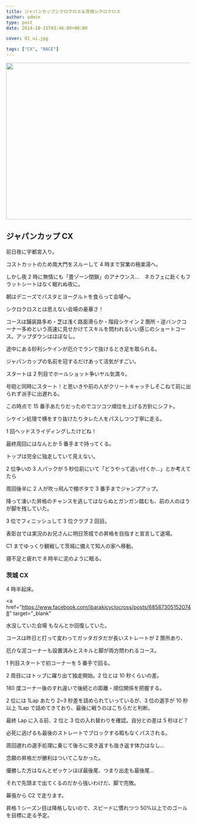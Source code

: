 ---
title: ジャパンカップシクロクロス＆茨城シクロクロス
author: admin
type: post
date: 2014-10-15T03:46:00+00:00

cover: 01_ui.jpg

tags: ["CX", "RACE"]
---

<img border="0" height="426" src="./01_ui.jpg" width="640" />

## ジャパンカップ CX

前日夜に宇都宮入り。

コストカットのため南大門をスルーして 4 時まで営業の極楽湯へ。

しかし夜 2 時に無情にも「畳ゾーン閉鎖」のアナウンス…　ネカフェに赴くもフラットシートはなく眠れぬ夜に。

朝はデニーズでパスタとヨーグルトを食らって会場へ。

シクロクロスとは思えない会場の豪華さ！

コースは舗装路多め・芝は浅く路面滑らか・階段シケイン 2 箇所・逆バンクコーナー多めという高速に見せかけてスキルを問われるいい感じのショートコース。アップダウンはほぼなし。

途中にある砂利シケインが厄介でランで抜けるとき足を取られる。

ジャパンカップの名前を冠するだけあって活気がすごい。

スタートは 2 列目でホールショット争いヤル気満々。

号砲と同時にスタート！と思いきや前の人がクリートキャッチしそこねて前に出られず派手に出遅れる。

この時点で 15 番手あたりだったのでコツコツ順位を上げる方針にシフト。

シケイン処理で横をすり抜けたりタレた人をパスしつつ丁寧に走る。

1 回ヘッドスライディングしたけどね！

最終周回にはなんとか 5 番手まで持ってくる。

トップは完全に独走していて見えない。

2 位争いの 3 人パックが 5 秒位前にいて「どうやって追い付くか…」とか考えてたら

周回後半に 2 人が吹っ飛んで棚ボタで 3 番手までジャンプアップ。

降って湧いた昇格のチャンスを逃してはならぬとガンガン踏むも、前の人のほうが脚を残していた。

3 位でフィニッシュして 3 位クラブ 2 回目。

表彰台では実況のお兄さんに明日茨城での昇格を目指すと宣言して退場。

C1 までゆっくり観戦して茨城に備えて知人の家へ移動。

寝不足と疲れで 8 時半に泥のように眠る。

### 茨城 CX

4 時半起床。

<a
  href="https://www.facebook.com/ibarakicyclocross/posts/685873051520748"
  target="_blank"
>
  水没していた会場
</a>
もなんとか回復していた。

コースは昨日と打って変わってガッタガタだが長いストレートが 2 箇所あり、

厄介な泥コーナーも設置済みとスキルと脚が両方問われるコース。

1 列目スタートで初コーナーを 5 番手で回る。

2 周目にはトップに躍り出て独走開始。2 位とは 10 秒くらいの差。

180 度コーナー後のすれ違いで後続との距離・順位関係を把握する。

2 位には 1Lap あたり 2~3 秒差を詰められていっているが、3 位の選手が 10 秒以上 1Lap で詰めてきており、最後に戦うのはこちらだと判断。

最終 Lap に入る前、2 位と 3 位の入れ替わりを確認。自分との差は 5 秒ほど？

必死に逃げるも最後のストレートでブロックする暇もなくパスされる。

周回遅れの選手処理に乗じて後ろに突き返すも抜き返す体力はなし…

念願の昇格だが勝利はついてこなかった。

優勝した方はなんとゼッケンほぼ最後尾、つまり出走も最後尾…

それで先頭まで出てくるのだから強いわけだ、脚で完敗。

幕張から C2 で走ります。

昇格 1 シーズン目は降格しないので、スピードに慣れつつ 50%以上でのゴールを目標に走る予定。

<LinkBox
  isAmazonLink
  url="http://www.amazon.co.jp/exec/obidos/ASIN/B00QHS8BQE/gensobunya-22/ref=nosim/"
/>
